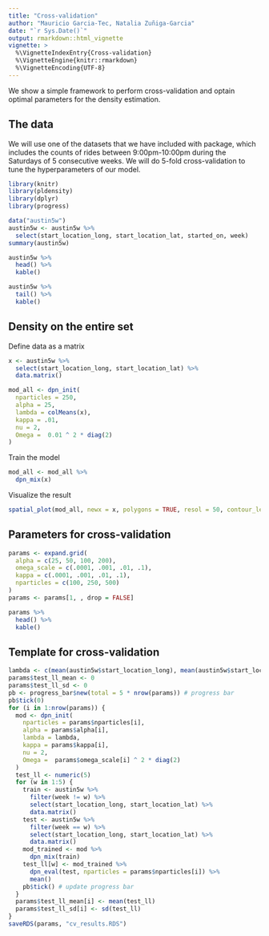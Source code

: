 ```yaml
---
title: "Cross-validation"
author: "Mauricio Garcia-Tec, Natalia Zuñiga-Garcia"
date: "`r Sys.Date()`"
output: rmarkdown::html_vignette
vignette: >
  %\VignetteIndexEntry{Cross-validation}
  %\VignetteEngine{knitr::rmarkdown}
  %\VignetteEncoding{UTF-8}
---
```



We show a simple framework to perform cross-validation and optain optimal parameters for the density estimation. 

## The data

We will use one of the datasets that we have included with package, which includes the counts of rides between 9:00pm-10:00pm during the Saturdays of 5 consecutive weeks. We will do 5-fold cross-validation to tune the hyperparameters of our model.

```r
library(knitr)
library(pldensity)
library(dplyr)
library(progress)
```

```r
data("austin5w") 
austin5w <- austin5w %>% 
  select(start_location_long, start_location_lat, started_on, week) 
summary(austin5w)
```

```r
austin5w %>% 
  head() %>%
  kable()
```

```r
austin5w %>% 
  tail() %>%
  kable()
```


## Density on the entire set

Define data as a matrix

```r
x <- austin5w %>% 
  select(start_location_long, start_location_lat) %>% 
  data.matrix()
```

```r
mod_all <- dpn_init(
  nparticles = 250,
  alpha = 25,
  lambda = colMeans(x),
  kappa = .01,
  nu = 2,
  Omega =  0.01 ^ 2 * diag(2)
) 
```

Train the model

```r
mod_all <- mod_all %>% 
  dpn_mix(x)
```

Visualize the result 

```r
spatial_plot(mod_all, newx = x, polygons = TRUE, resol = 50, contour_levels = 500)
```


## Parameters for cross-validation

```r
params <- expand.grid(
  alpha = c(25, 50, 100, 200),
  omega_scale = c(.0001, .001, .01, .1),
  kappa = c(.0001, .001, .01, .1),
  nparticles = c(100, 250, 500)
)
params <- params[1, , drop = FALSE]
```

```r
params %>% 
  head() %>% 
  kable()
```


## Template for cross-validation

```r
lambda <- c(mean(austin5w$start_location_long), mean(austin5w$start_location_lat))
params$test_ll_mean <- 0
params$test_ll_sd <- 0
pb <- progress_bar$new(total = 5 * nrow(params)) # progress bar
pb$tick(0)
for (i in 1:nrow(params)) {
  mod <- dpn_init(
    nparticles = params$nparticles[i],
    alpha = params$alpha[i],
    lambda = lambda,
    kappa = params$kappa[i],
    nu = 2,
    Omega =  params$omega_scale[i] ^ 2 * diag(2)
  )
  test_ll <- numeric(5)
  for (w in 1:5) {
    train <- austin5w %>% 
      filter(week != w) %>% 
      select(start_location_long, start_location_lat) %>% 
      data.matrix()
    test <- austin5w %>% 
      filter(week == w) %>% 
      select(start_location_long, start_location_lat) %>% 
      data.matrix()
    mod_trained <- mod %>% 
      dpn_mix(train)
    test_ll[w] <- mod_trained %>% 
      dpn_eval(test, nparticles = params$nparticles[i]) %>% 
      mean()
    pb$tick() # update progress bar
  }
  params$test_ll_mean[i] <- mean(test_ll)
  params$test_ll_sd[i] <- sd(test_ll)
}
saveRDS(params, "cv_results.RDS")
```



